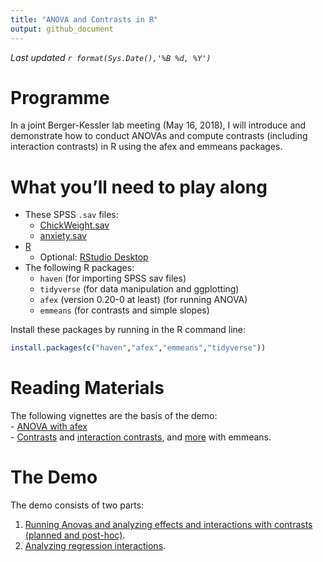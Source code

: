 ```yaml
---
title: "ANOVA and Contrasts in R"
output: github_document
---
```


<!-- README.md is generated from README.Rmd. Please edit that file -->
_Last updated `r format(Sys.Date(),'%B %d, %Y')`_

# Programme

In a joint Berger-Kessler lab meeting (May 16, 2018), I will introduce and demonstrate how to conduct ANOVAs and compute contrasts (including interaction contrasts) in R using the afex and emmeans packages.

# What you'll need to play along

  - These SPSS `.sav` files:
	  - [ChickWeight.sav](data/ChickWeight.sav)
	  - [anxiety.sav](data/anxiety.sav)
  - [R](https://cran.r-project.org/)
    - Optional: [RStudio Desktop](https://www.rstudio.com/)
  - The following R packages:  
    - `haven` (for importing SPSS sav files) 
    - `tidyverse` (for data manipulation and ggplotting)
    - `afex` (version 0.20-0 at least) (for running ANOVA)
    - `emmeans` (for contrasts and simple slopes)  

Install these packages by running in the R command line:
```R
install.packages(c("haven","afex","emmeans","tidyverse"))
```


# Reading Materials

The following vignettes are the basis of the demo:  
  - [ANOVA with afex](https://github.com/singmann/afex/blob/master/vignettes/afex_anova_example.Rmd)  
  - [Contrasts](https://cran.r-project.org/web/packages/emmeans/vignettes/comparisons.html) and [interaction contrasts](l), and [more](https://cran.r-project.org/web/packages/emmeans/vignettes/confidence-intervals.html) with emmeans. 

# The Demo

The demo consists of two parts:  
  
  1. [Running Anovas and analyzing effects and interactions with contrasts (planned and post-hoc)](demo_anova.md).
  2. [Analyzing regression interactions](demo_SimpleSlopes.md).
